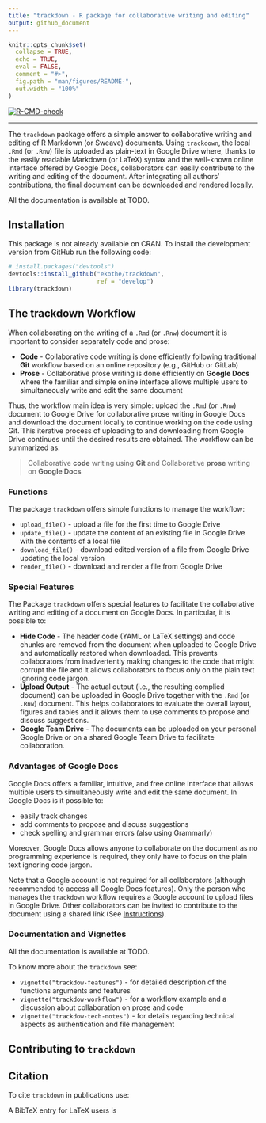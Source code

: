 ```yaml
---
title: "trackdown - R package for collaborative writing and editing"
output: github_document
---
```


<!-- README.md is generated from README.Rmd. Please edit that file -->

```r
knitr::opts_chunk$set(
  collapse = TRUE,
  echo = TRUE,
  eval = FALSE,
  comment = "#>",
  fig.path = "man/figures/README-",
  out.width = "100%"
)
```


<!-- badges: start -->
[![R-CMD-check](https://github.com/ekothe/trackdown/actions/workflows/check-standard.yaml/badge.svg)](https://github.com/ekothe/trackdown/actions/workflows/check-standard.yaml)
<hr>

<!-- badges: end -->

The `trackdown` package offers a simple answer to collaborative writing and editing of R Markdown (or Sweave) documents. Using `trackdown`, the local `.Rmd` (or `.Rnw`) file is uploaded as plain-text in Google Drive where, thanks to the easily readable Markdown (or LaTeX) syntax and the well-known online interface offered by Google Docs, collaborators can easily contribute to the writing and editing of the document. After integrating all authors’ contributions, the final document can be downloaded and rendered locally.

All the documentation is available at TODO.

## Installation

This package is not already available on CRAN. To install the development version from GitHub run the following code:

```r
# install.packages("devtools")
devtools::install_github("ekothe/trackdown",
                         ref = "develop")
library(trackdown)
```

## The trackdown Workflow

When collaborating on the writing of a `.Rmd` (or `.Rnw`) document it is important to consider separately code and prose:

- **Code** - Collaborative code writing is done efficiently following traditional **Git** workflow based on an online repository (e.g., GitHub or GitLab)
- **Prose** - Collaborative prose writing is done efficiently on **Google Docs** where the familiar and simple online interface allows multiple users to simultaneously write and edit the same document

Thus, the workflow main idea is very simple: upload the `.Rmd` (or `.Rnw`) document to Google Drive for collaborative prose writing in Google Docs and download the document locally to continue working on the code using Git. This iterative process of uploading to and downloading from Google Drive continues until the desired results are obtained. The workflow can be summarized as:

> Collaborative **code** writing using **Git** and Collaborative **prose** writing on **Google Docs** 

### Functions

The package `trackdown` offers simple functions to manage the workflow:

- `upload_file()` - upload a file for the first time to Google Drive
- `update_file()` - update the content of an existing file in Google Drive with the contents of a local file
- `download_file()` - download edited version of a file from Google Drive updating the local version 
- `render_file()` - download and render a file from Google Drive

### Special Features

The Package `trackdown` offers special features to facilitate the collaborative writing and editing of a document on Google Docs. In particular, it is possible to:

- **Hide Code**  - The header code (YAML or LaTeX settings) and code chunks are removed from the document when uploaded to Google Drive and automatically restored when downloaded. This prevents collaborators from inadvertently making changes to the code that might corrupt the file and it allows collaborators to focus only on the plain text ignoring code jargon.
- **Upload Output** - The actual output (i.e., the resulting complied document) can be uploaded in Google Drive together with the `.Rmd` (or `.Rnw`) document. This helps collaborators to evaluate the overall layout, figures and tables and it allows them to use comments to propose and discuss suggestions.
- **Google Team Drive** - The documents can be uploaded on your personal Google Drive or on a shared Google Team Drive to facilitate collaboration.

### Advantages of Google Docs

Google Docs offers a familiar, intuitive, and free online interface that allows multiple users to simultaneously write and edit the same document. In Google Docs is it possible to:

- easily track changes
- add comments to propose and discuss suggestions
- check spelling and grammar errors (also using Grammarly)

Moreover, Google Docs  allows anyone to collaborate on the document as no programming experience is required, they only have to focus on the plain text ignoring code jargon.

Note that a Google account is not required for all collaborators (although recommended to access all Google Docs features). Only the person who manages the `trackdown` workflow requires a Google account to upload files in Google Drive. Other collaborators can be invited to contribute to the document using a shared link (See [Instructions](https://support.google.com/drive/answer/2494822?co=GENIE.Platform%3DDesktop&hl=en&oco=0)).

### Documentation and Vignettes

All the documentation is available at TODO.

To know more about the `trackdown` see:

- `vignette("trackdow-features")` - for detailed description of the functions arguments and features
- `vignette("trackdow-workflow")` - for a workflow example and a discussion about collaboration on prose and code
- `vignette("trackdow-tech-notes")` - for details regarding technical aspects as authentication and file management

## Contributing to `trackdown`

## Citation

To cite `trackdown` in publications use:

A BibTeX entry for LaTeX users is
